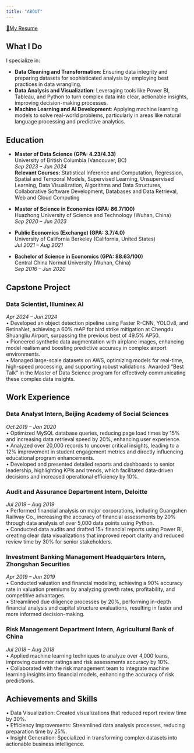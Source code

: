 ```yaml
---
title: "ABOUT"
---
```


<div class="center-link">
  [📃My Resume](resume.pdf)
</div>

## What I Do

I specialize in:

- **Data Cleaning and Transformation**: Ensuring data integrity and preparing datasets for sophisticated analysis by employing best practices in data wrangling.
- **Data Analysis and Visualization**: Leveraging tools like Power BI, Tableau, and Python to turn complex data into clear, actionable insights, improving decision-making processes.
- **Machine Learning and AI Development**: Applying machine learning models to solve real-world problems, particularly in areas like natural language processing and predictive analytics.

## Education

- **Master of Data Science (GPA: 4.23/4.33)**  
  University of British Columbia (Vancouver, BC)  
  *Sep 2023 – Jun 2024*  
  **Relevant Courses:** Statistical Inference and Computation, Regression, Spatial and Temporal Models, Supervised Learning, Unsupervised Learning, Data Visualization, Algorithms and Data Structures, Collaborative Software Development, Databases and Data Retrieval, Web and Cloud Computing

- **Master of Science in Economics (GPA: 86.7/100)**  
  Huazhong University of Science and Technology (Wuhan, China)  
  *Sep 2020 – Jun 2023*

- **Public Economics (Exchange) (GPA: 3.7/4.0)**  
  University of California Berkeley (California, United States)  
  *Jul 2021 – Aug 2021*

- **Bachelor of Science in Economics (GPA: 88.63/100)**  
  Central China Normal University (Wuhan, China)  
  *Sep 2016 – Jun 2020*

## Capstone Project

### Data Scientist, Illuminex AI  
  *Apr 2024 – Jun 2024*  
  • Developed an object detection pipeline using Faster R-CNN, YOLOv8, and RetinaNet, achieving a 60% mAP for bird strike mitigation at Chengdu Shuangliu Airport, surpassing the previous best of 49.5% AP50.  
  • Pioneered synthetic data augmentation with airplane images, enhancing model realism and boosting predictive accuracy in complex airport environments.  
  • Managed large-scale datasets on AWS, optimizing models for real-time, high-speed processing, and supporting robust validations. Awarded “Best Talk” in the Master of Data Science program for effectively communicating these complex data insights.

## Work Experience

### Data Analyst Intern, Beijing Academy of Social Sciences  
*Oct 2019 – Jan 2020*  
• Optimized MySQL database queries, reducing page load times by 15% and increasing data retrieval speed by 20%, enhancing user experience.  
• Analyzed over 20,000 records to uncover critical insights, leading to a 12% improvement in student engagement metrics and directly influencing educational program enhancements.  
• Developed and presented detailed reports and dashboards to senior leadership, highlighting KPIs and trends, which facilitated data-driven decisions and increased operational efficiency by 10%.

### Audit and Assurance Department Intern, Deloitte  
*Jul 2019 – Aug 2019*  
• Performed financial analysis on major corporations, including Guangshen Railway Co., increasing the accuracy of financial assessments by 20% through data analysis of over 5,000 data points using Python.  
• Conducted data audits and drafted 15+ financial reports using Power BI, creating clear data visualizations that improved report clarity and reduced review time by 30% for senior stakeholders.

### Investment Banking Management Headquarters Intern, Zhongshan Securities  
*Apr 2019 – Jun 2019*  
• Conducted valuation and financial modeling, achieving a 90% accuracy rate in valuation premiums by analyzing growth rates, profitability, and competitive advantages.  
• Streamlined due diligence processes by 20%, performing in-depth financial analysis and capital structure evaluations, resulting in faster and more informed decision-making.

### Risk Management Department Intern, Agricultural Bank of China  
*Jul 2018 – Aug 2018*  
• Applied machine learning techniques to analyze over 4,000 loans, improving customer ratings and risk assessments accuracy by 10%.  
• Collaborated with the risk management team to integrate machine learning insights into financial models, enhancing the accuracy of risk predictions.

## Achievements and Skills

• Data Visualization: Created visualizations that reduced report review time by 30%.  
• Efficiency Improvements: Streamlined data analysis processes, reducing preparation time by 25%.  
• Insight Generation: Specialized in transforming complex datasets into actionable business intelligence.
